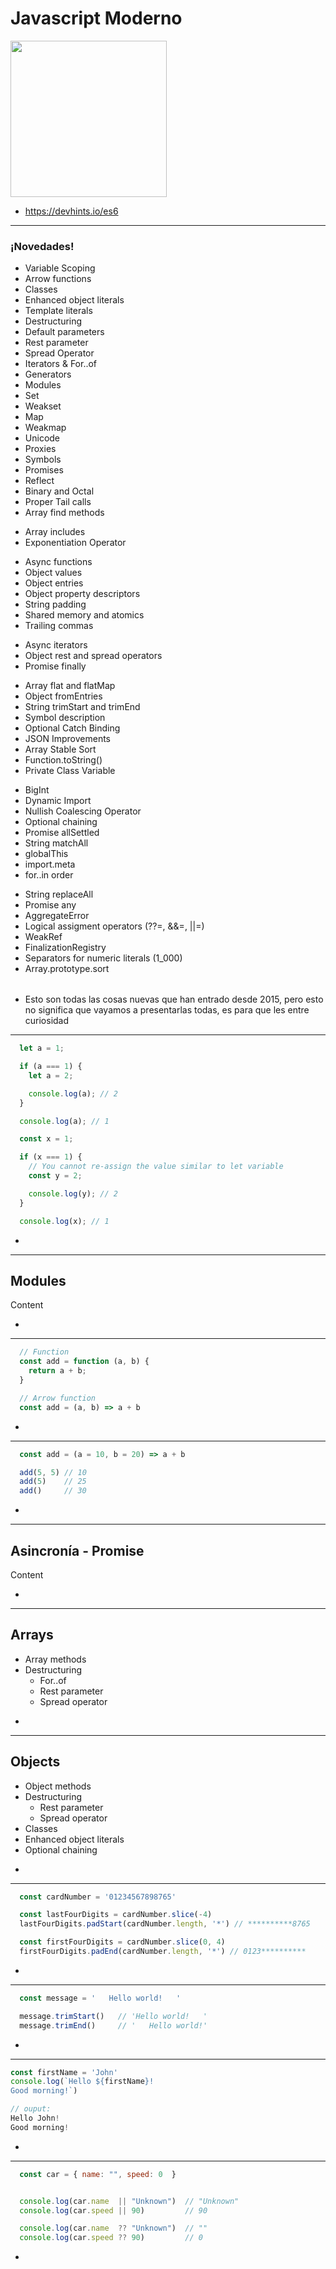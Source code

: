 

# Javascript Moderno

<img src={logo} width="250px"/>

<Logo/>

<Notes>

  - https://devhints.io/es6

</Notes>

---

### ¡Novedades!

<Table>
  <Column title="ES2015">
    <ul>
      <li>Variable Scoping</li>
      <li>Arrow functions</li>
      <li>Classes</li>
      <li>Enhanced object literals</li>
      <li>Template literals</li>
      <li>Destructuring</li>
      <li>Default parameters</li>
      <li>Rest parameter</li>
      <li>Spread Operator</li>
      <li>Iterators & For..of</li>
      <li>Generators</li>
      <li>Modules</li>
      <li>Set</li>
      <li>Weakset</li>
      <li>Map</li>
      <li>Weakmap</li>
      <li>Unicode</li>
      <li>Proxies</li>
      <li>Symbols</li>
      <li>Promises</li>
      <li>Reflect</li>
      <li>Binary and Octal</li>
      <li>Proper Tail calls</li>
      <li>Array find methods</li>
    </ul>
  </Column>
  <Column title="ES2016">
    <ul>
      <li>Array includes</li>
      <li>Exponentiation Operator</li>
    </ul>
  </Column>
  <Column title="ES2017">
    <ul>
      <li>Async functions</li>
      <li>Object values</li>
      <li>Object entries</li>
      <li>Object property descriptors</li>
      <li>String padding</li>
      <li>Shared memory and atomics</li>
      <li>Trailing commas</li>
    </ul>
  </Column>
  <Column title="ES2018">
    <ul>
      <li>Async iterators</li>
      <li>Object rest and spread operators</li>
      <li>Promise finally</li>
    </ul>
  </Column>
  <Column title="ES2019">
    <ul>
      <li>Array flat and flatMap</li>
      <li>Object fromEntries</li>
      <li>String trimStart and trimEnd</li>
      <li>Symbol description</li>
      <li>Optional Catch Binding</li>
      <li>JSON Improvements</li>
      <li>Array Stable Sort</li>
      <li>Function.toString()</li>
      <li>Private Class Variable</li>
    </ul>
  </Column>
  <Column title="ES2020">
    <ul>
      <li>BigInt</li>
      <li>Dynamic Import</li>
      <li>Nullish Coalescing Operator</li>
      <li>Optional chaining</li>
      <li>Promise allSettled</li>
      <li>String matchAll</li>
      <li>globalThis</li>
      <li>import.meta</li>
      <li>for..in order</li>
    </ul>
  </Column>
  <Column title="ES2021">
    <ul>
      <li>String replaceAll</li>
      <li>Promise any</li>
      <li>AggregateError</li>
      <li>Logical assigment operators (??=, &&=, ||=)</li>
      <li>WeakRef</li>
      <li>FinalizationRegistry</li>
      <li>Separators for numeric literals (1_000)</li>
      <li>Array.prototype.sort</li>
    </ul>
  </Column>
</Table>

<Logo/>

<Notes>

  - Esto son todas las cosas nuevas que han entrado desde 2015, 
    pero esto no significa que vayamos a presentarlas todas, es para que les entre curiosidad

</Notes>

---

<CodeSurfer>

```javascript title="Variable scoping"
  let a = 1;

  if (a === 1) {
    let a = 2;

    console.log(a); // 2
  }

  console.log(a); // 1
```

```javascript title="Variable scoping"
  const x = 1;

  if (x === 1) {
    // You cannot re-assign the value similar to let variable
    const y = 2;

    console.log(y); // 2
  }

  console.log(x); // 1
```

</CodeSurfer>

<Logo/>

<Notes>

  - 

</Notes>

---

## Modules

Content

<Logo/>

<Notes>

  - 

</Notes>

---

<CodeSurfer>

```javascript title="Arrow functions"
  // Function
  const add = function (a, b) {
    return a + b;
  }

  // Arrow function
  const add = (a, b) => a + b
```

</CodeSurfer>

<Logo/>

<Notes>

  - 

</Notes>

---

<CodeSurfer>

```javascript title="Default parameters in functions"
  const add = (a = 10, b = 20) => a + b

  add(5, 5) // 10
  add(5)    // 25
  add()     // 30
```

</CodeSurfer>

<Logo/>

<Notes>

  - 

</Notes>

---

## Asincronía - Promise

Content

<Logo/>

<Notes>

  - 

</Notes>

---

## Arrays

- Array methods
- Destructuring
  - For..of 
  - Rest parameter
  - Spread operator

<Logo/>

<Notes>

  - 

</Notes>

---

## Objects

- Object methods
- Destructuring
  - Rest parameter
  - Spread operator
- Classes
- Enhanced object literals
- Optional chaining

<Logo/>

<Notes>

  - 

</Notes>

---

<CodeSurfer>

```javascript title="String methods (padding)"
  const cardNumber = '01234567898765'

  const lastFourDigits = cardNumber.slice(-4)
  lastFourDigits.padStart(cardNumber.length, '*') // **********8765

  const firstFourDigits = cardNumber.slice(0, 4)
  firstFourDigits.padEnd(cardNumber.length, '*') // 0123**********
```

</CodeSurfer>

<Logo/>

<Notes>

  - 

</Notes>

---

<CodeSurfer>

```javascript title="String methods (trim)"
  const message = '   Hello world!   '

  message.trimStart()   // 'Hello world!   '
  message.trimEnd()     // '   Hello world!'
```

</CodeSurfer>

<Logo/>

<Notes>

  - 

</Notes>

---

<CodeSurfer>

```javascript title="Template literals"
const firstName = 'John'
console.log(`Hello ${firstName}!
Good morning!`)

// ouput:
Hello John!
Good morning!
```

</CodeSurfer>

<Logo/>

<Notes>

  - 

</Notes>

---

<CodeSurfer>

```javascript title="Nullish coalescing operator"
  const car = { name: "", speed: 0  }


  console.log(car.name  || "Unknown")  // "Unknown"
  console.log(car.speed || 90)         // 90

  console.log(car.name  ?? "Unknown")  // "" 
  console.log(car.speed ?? 90)         // 0
```

</CodeSurfer>

<Logo/>

<Notes>

  - 

</Notes>
